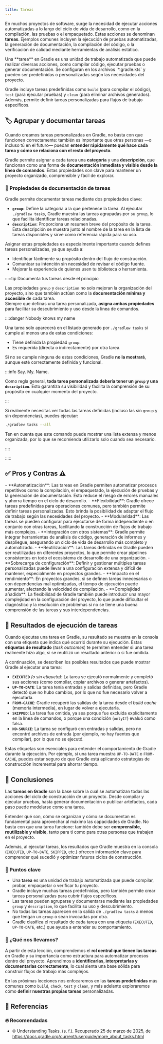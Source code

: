 ```yaml
---
title: Tareas
---
```


<ReadingTime />
<GithubRepoLink user="r8vnhill" repo="echo-app-kt" />

En muchos proyectos de software, surge la necesidad de ejecutar acciones automatizadas a lo largo del ciclo de vida de desarrollo, como en la compilación, las pruebas o el empaquetado. Estas acciones se denominan **tareas**. Ejemplos comunes incluyen la ejecución de pruebas automatizadas, la generación de documentación, la compilación del código, o la verificación de calidad mediante herramientas de análisis estático.

<Definition title="📌 Tareas">
    Una **tarea** en Gradle es una unidad de trabajo automatizada que puede realizar diversas acciones, como compilar código, ejecutar pruebas o generar documentación. Se configuran en los archivos `*.gradle.kts` y pueden ser predefinidas o personalizadas según las necesidades del proyecto.
</Definition>

Gradle incluye tareas predefinidas como `build` (para compilar el código), `test` (para ejecutar pruebas) y `clean` (para eliminar archivos generados). Además, permite definir tareas personalizadas para flujos de trabajo específicos.

## 🏷️ Agrupar y documentar tareas

Cuando creamos tareas personalizadas en Gradle, no basta con que funcionen correctamente: también es importante que otras personas —o incluso tú en el futuro— puedan **entender rápidamente qué hace cada tarea y cómo se relaciona con el resto del proyecto**.

Gradle permite asignar a cada tarea una **categoría** y una **descripción**, que funcionan como una forma de **documentación inmediata y visible desde la línea de comandos**. Estas propiedades son clave para mantener un proyecto organizado, comprensible y fácil de explorar.

### 📘 Propiedades de documentación de tareas

Gradle permite documentar tareas mediante dos propiedades clave:

- **`group`**: Define la categoría a la que pertenece la tarea. Al ejecutar `./gradlew tasks`, Gradle muestra las tareas agrupadas por su `group`, lo que facilita identificar tareas relacionadas.
- **`description`**: Proporciona un resumen breve del propósito de la tarea. Esta descripción se muestra junto al nombre de la tarea en la lista de tareas disponibles y sirve como referencia rápida para su uso.

Asignar estas propiedades es especialmente importante cuando defines tareas personalizadas, ya que ayuda a:

- Identificar fácilmente su propósito dentro del flujo de construcción.
- Comunicar su intención sin necesidad de revisar el código fuente.
- Mejorar la experiencia de quienes usen tu biblioteca o herramienta.

:::::tip Documenta tus tareas desde el principio

Las propiedades `group` y `description` no solo mejoran la organización del proyecto, sino que también actúan como la **documentación mínima y accesible** de cada tarea.  
Siempre que definas una tarea personalizada, **asigna ambas propiedades** para facilitar su descubrimiento y uso desde la línea de comandos.

::::danger Nobody knows my name

Una tarea solo aparecerá en el listado generado por `./gradlew tasks` si cumple al menos una de estas condiciones:

- Tiene definida la propiedad `group`.
- Es requerida (directa o indirectamente) por otra tarea.

Si no se cumple ninguna de estas condiciones, Gradle **no la mostrará**, aunque esté correctamente definida y funcional.

:::info Say. My. Name.

Como regla general, **toda tarea personalizada debería tener un `group` y una `description`**. Esto garantiza su visibilidad y facilita la comprensión de su propósito en cualquier momento del proyecto.

:::

Si realmente necesitas ver todas las tareas definidas (incluso las sin `group` y sin dependencias), puedes ejecutar:

```bash
./gradlew tasks --all
```

Ten en cuenta que este comando puede mostrar una lista extensa y menos organizada, por lo que se recomienda utilizarlo solo cuando sea necesario.

::::

:::::


## ✅ Pros y Contras ⚠️

<ProCons>
   <Pros>
      - **Automatización**: Las tareas en Gradle permiten automatizar procesos repetitivos como la compilación, el empaquetado, la ejecución de pruebas y la generación de documentación. Esto reduce el riesgo de errores manuales y ahorra tiempo en el ciclo de desarrollo.
      - **Flexibilidad**: Gradle ofrece tareas predefinidas para operaciones comunes, pero también permite definir tareas personalizadas. Esto brinda la posibilidad de adaptar el flujo de trabajo según las necesidades del proyecto.
      - **Modularidad**: Las tareas se pueden configurar para ejecutarse de forma independiente o en conjunto con otras tareas, facilitando la construcción de flujos de trabajo más complejos.
      - **Integración con otros sistemas**: Gradle permite integrar herramientas de análisis de código, generación de informes y despliegue, asegurando un ciclo de vida de desarrollo más completo y automatizado.
      - **Reutilización**: Las tareas definidas en Gradle pueden ser reutilizadas en diferentes proyectos, lo que permite crear pipelines consistentes en todo el ecosistema de desarrollo de una organización.
   </Pros>
   <Cons>
      - **Sobrecarga de configuración**: Definir y gestionar múltiples tareas personalizadas puede llevar a una configuración extensa y difícil de mantener, especialmente en proyectos grandes.
      - **Impacto en el rendimiento**: En proyectos grandes, si se definen tareas innecesarias o con dependencias mal optimizadas, el tiempo de ejecución puede aumentar, afectando la velocidad de compilación.
      - **Complejidad añadida**: La flexibilidad de Gradle también puede introducir una mayor complejidad en la configuración del proyecto, lo que puede dificultar el diagnóstico y la resolución de problemas si no se tiene una buena comprensión de las tareas y sus interdependencias.
   </Cons>
</ProCons>

## 🧾 Resultados de ejecución de tareas

Cuando ejecutas una tarea en Gradle, su resultado se muestra en la consola con una etiqueta que indica qué ocurrió durante su ejecución. Estas **etiquetas de resultado** (*task outcomes*) te permiten entender si una tarea realmente hizo algo, si se reutilizó un resultado anterior o si fue omitida.

A continuación, se describen los posibles resultados que puede mostrar Gradle al ejecutar una tarea:

- **`EXECUTED`** *(o sin etiqueta)*: La tarea se ejecutó normalmente y completó sus acciones (como compilar, copiar archivos o generar artefactos).  
- **`UP-TO-DATE`**: La tarea tenía entradas y salidas definidas, pero Gradle detectó que no hubo cambios, por lo que no fue necesario volver a ejecutarla.  
- **`FROM-CACHE`**: Gradle recuperó las salidas de la tarea desde el *build cache* (memoria intermedia), en lugar de volver a ejecutarla.  
- **`SKIPPED`**: La tarea fue omitida, ya sea porque fue excluida explícitamente en la línea de comandos, o porque una condición (`onlyIf`) evaluó como falsa.  
- **`NO-SOURCE`**: La tarea se configuró con entradas y salidas, pero no encontró archivos de entrada (por ejemplo, no hay fuentes que compilar), por lo que no se ejecutó.  

Estas etiquetas son esenciales para entender el comportamiento de Gradle durante la ejecución. Por ejemplo, si una tarea muestra `UP-TO-DATE` o `FROM-CACHE`, puedes estar seguro de que Gradle está aplicando estrategias de construcción incremental para ahorrar tiempo.

## 🎯 Conclusiones

Las **tareas en Gradle** son la base sobre la cual se automatizan todas las acciones del ciclo de construcción de un proyecto. Desde compilar y ejecutar pruebas, hasta generar documentación o publicar artefactos, cada paso puede modelarse como una tarea.

Entender qué son, cómo se organizan y cómo se documentan es fundamental para aprovechar al máximo las capacidades de Gradle. No basta con que una tarea funcione: también debe ser **comprensible, reutilizable y visible**, tanto para ti como para otras personas que trabajen en el proyecto.

Además, al ejecutar tareas, los resultados que Gradle muestra en la consola (`EXECUTED`, `UP-TO-DATE`, `SKIPPED`, etc.) ofrecen información clave para comprender qué sucedió y optimizar futuros ciclos de construcción.

### 🔑 Puntos clave

- Una **tarea** es una unidad de trabajo automatizada que puede compilar, probar, empaquetar o verificar tu proyecto.
- Gradle incluye muchas tareas predefinidas, pero también permite crear tareas personalizadas para cubrir flujos específicos.
- Las tareas pueden agruparse y documentarse mediante las propiedades `group` y `description`, lo que facilita su uso y descubrimiento.
- No todas las tareas aparecen en la salida de `./gradlew tasks` a menos que tengan un `group` o sean invocadas por otra.
- Gradle clasifica el resultado de cada tarea con una etiqueta (`EXECUTED`, `UP-TO-DATE`, etc.) que ayuda a entender su comportamiento.

### 🧰 ¿Qué nos llevamos?

A partir de esta lección, comprendemos el **rol central que tienen las tareas** en Gradle y su importancia como estructura para automatizar procesos dentro del proyecto. Aprendimos a **identificarlas, interpretarlas y documentarlas correctamente**, lo cual sienta una base sólida para construir flujos de trabajo más complejos.

En las próximas lecciones nos enfocaremos en las **tareas predefinidas** más comunes como `build`, `check`, `test` y `clean`, y más adelante exploraremos cómo **definir nuestras propias tareas** personalizadas.

## 📖 Referencias

### 🔥 Recomendadas

- 🌐 Understanding Tasks. (s. f.). Recuperado 25 de marzo de 2025, de https://docs.gradle.org/current/userguide/more_about_tasks.html
